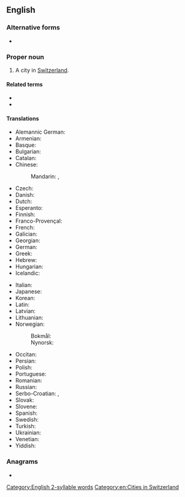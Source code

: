 ==English==
{{wiki}}

===Alternative forms===
* {{l|en|Basle}}

===Proper noun===
{{en-proper noun}}

# A city in [[Switzerland]].

====Related terms====
* {{l|en|Basel-Stadt}}
* {{l|en|Basel-Landschaft}}

====Translations====
{{trans-top|city in Switzerland}}
* Alemannic German: {{t|gsw|Bàsel}}
* Armenian: {{t|hy|Բազել}}
* Basque: {{t|eu|Basilea}}
* Bulgarian: {{t|bg|Базел|m}}
* Catalan: {{t|ca|Basilea|f}}
* Chinese:
*: Mandarin: {{t+|cmn|巴塞爾}}, {{t+|cmn|巴塞尔|tr=Bāsài'ěr}}
* Czech: {{t+|cs|Basilej}}
* Danish: {{t|da|Basel}}
* Dutch: {{t|nl|Bazel|n}}
* Esperanto: {{t|eo|Bazelo}}
* Finnish: {{t|fi|Basel}}
* Franco-Provençal: {{t|frp|Bâla}}
* French: {{t+|fr|Bâle|f}}
* Galician: {{t|gl|Basilea|f}}
* Georgian: {{t|ka|ბაზელი}}
* German: {{t+|de|Basel|n}}
* Greek: {{t+|el|Βασιλεία|f}}
* Hebrew: {{t|he|באזל|tr=bazel}}
* Hungarian: {{t+|hu|Bázel}}
* Icelandic: {{t|is|Buslaraborg|f}}
{{trans-mid}}
* Italian: {{t+|it|Basilea|f}}
* Japanese: {{t|ja|バーゼル|tr=Bāzeru}}
* Korean: {{t+|ko|바젤}}
* Latin: {{t|la|Basilea|f}}
* Latvian: {{t|lv|Bāzele|f}}
* Lithuanian: {{t|lt|Bazelis|m}}
* Norwegian:
*: Bokmål: {{t|nb|Basel|n}}
*: Nynorsk: {{t|nn|Basel|n}}
* Occitan: {{t|oc|Basilèa|f}}
* Persian: {{t+|fa|بازل|tr=bázel|sc=fa-Arab}}
* Polish: {{t+|pl|Bazylea|f}}
* Portuguese: {{t+|pt|Basileia|f}}
* Romanian: {{t|ro|Basel|n}}
* Russian: {{t+|ru|Ба́зель|m|tr=Bázɛlʹ}}
* Serbo-Croatian: {{t|sh|Базел|m}}, {{t+|sh|Basel|m}}
* Slovak: {{t|sk|Bazilej}}
* Slovene: {{t|sl|Basel|m}}
* Spanish: {{t+|es|Basilea}}
* Swedish: {{t+|sv|Basel}}
* Turkish: {{t|tr|Basel}}
* Ukrainian: {{t|uk|Ба́зель|m}}
* Venetian: {{t|vec|Baxiłea|f}}
* Yiddish: {{t|yi|באַזל|n}}
{{trans-bottom}}

===Anagrams===
* {{anagrams|en|a=abels|Ables|Basle|Blase|Bleas|Sabel|Sable|ables|albes|baels|bales|beals|blase|blasé|labes|sable|saleb}}

[[Category:English 2-syllable words]]
[[Category:en:Cities in Switzerland]]